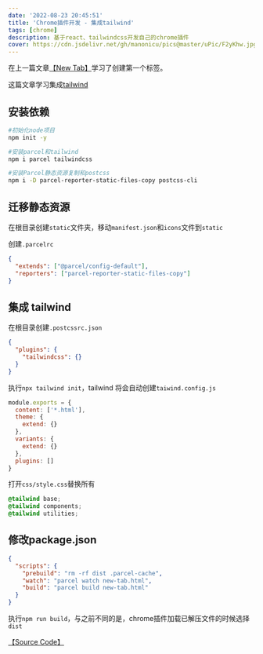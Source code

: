 ```yaml
---
date: '2022-08-23 20:45:51'
title: 'Chrome插件开发 - 集成tailwind'
tags: [chrome]
description: 基于react、tailwindcss开发自己的chrome插件
cover: https://cdn.jsdelivr.net/gh/manonicu/pics@master/uPic/F2yKhw.jpg
---
```


在上一篇文章[【New Tab】](/blog/translate/build-chrome-extensions/new-tab)学习了创建第一个标签。

这篇文章学习集成[tailwind](https://tailwindcss.com/docs/installation)

## 安装依赖

```bash
#初始化node项目
npm init -y

#安装parcel和tailwind
npm i parcel tailwindcss

#安装Parcel静态资源复制和postcss
npm i -D parcel-reporter-static-files-copy postcss-cli
```

## 迁移静态资源

在根目录创建`static`文件夹，移动`manifest.json`和`icons`文件到`static`

创建`.parcelrc`

```json
{
  "extends": ["@parcel/config-default"],
  "reporters": ["parcel-reporter-static-files-copy"]
}
```

## 集成 tailwind

在根目录创建`.postcssrc.json`

```json
{
  "plugins": {
    "tailwindcss": {}
  }
}
```

执行`npx tailwind init`，tailwind 将会自动创建`taiwind.config.js`

```js
module.exports = {
  content: ['*.html'],
  theme: {
    extend: {}
  },
  variants: {
    extend: {}
  },
  plugins: []
}
```

打开`css/style.css`替换所有

```css
@tailwind base;
@tailwind components;
@tailwind utilities;
```

## 修改package.json

```json
{
  "scripts": {
    "prebuild": "rm -rf dist .parcel-cache",
    "watch": "parcel watch new-tab.html",
    "build": "parcel build new-tab.html"
  }
}
```

执行`npm run build`，与之前不同的是，chrome插件加载已解压文件的时候选择`dist`

[【Source Code】](https://github.com/rebelchris/new-tab-extension/tree/tailwind)

